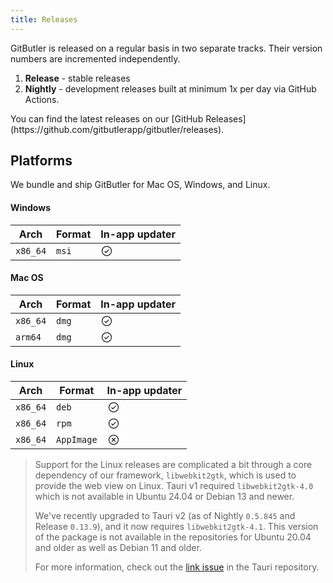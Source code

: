 ```yaml
---
title: Releases
---
```



GitButler is released on a regular basis in two separate tracks. Their version numbers are incremented independently.

1. **Release** - stable releases
2. **Nightly** - development releases built at minimum 1x per day via GitHub Actions.


<Callout type="info">
You can find the latest releases on our [GitHub Releases](https://github.com/gitbutlerapp/gitbutler/releases).
</Callout>

## Platforms

We bundle and ship GitButler for Mac OS, Windows, and Linux.

#### Windows

| Arch | Format | In-app updater |
| --- | --- | --- |
| `x86_64` | `msi` | <svg width="20" xmlns="http://www.w3.org/2000/svg" viewBox="0 0 256 256"><rect width="256" height="256" fill="none"/><polyline points="88 136 112 160 168 104" fill="none" stroke="currentColor" stroke-linecap="round" stroke-linejoin="round" stroke-width="16"/><circle cx="128" cy="128" r="96" fill="none" stroke="currentColor" stroke-linecap="round" stroke-linejoin="round" stroke-width="16"/></svg> |

#### Mac OS

| Arch | Format | In-app updater |
| --- | --- | --- |
| `x86_64` | `dmg` | <svg width="20" xmlns="http://www.w3.org/2000/svg" viewBox="0 0 256 256"><rect width="256" height="256" fill="none"/><polyline points="88 136 112 160 168 104" fill="none" stroke="currentColor" stroke-linecap="round" stroke-linejoin="round" stroke-width="16"/><circle cx="128" cy="128" r="96" fill="none" stroke="currentColor" stroke-linecap="round" stroke-linejoin="round" stroke-width="16"/></svg> |
| `arm64` | `dmg` | <svg width="20" xmlns="http://www.w3.org/2000/svg" viewBox="0 0 256 256"><rect width="256" height="256" fill="none"/><polyline points="88 136 112 160 168 104" fill="none" stroke="currentColor" stroke-linecap="round" stroke-linejoin="round" stroke-width="16"/><circle cx="128" cy="128" r="96" fill="none" stroke="currentColor" stroke-linecap="round" stroke-linejoin="round" stroke-width="16"/></svg> |

#### Linux

| Arch | Format | In-app updater |
| --- | --- | --- |
| `x86_64` | `deb` | <svg width="20" xmlns="http://www.w3.org/2000/svg" viewBox="0 0 256 256"><rect width="256" height="256" fill="none"/><polyline points="88 136 112 160 168 104" fill="none" stroke="currentColor" stroke-linecap="round" stroke-linejoin="round" stroke-width="16"/><circle cx="128" cy="128" r="96" fill="none" stroke="currentColor" stroke-linecap="round" stroke-linejoin="round" stroke-width="16"/></svg> |
| `x86_64` | `rpm` | <svg width="20" xmlns="http://www.w3.org/2000/svg" viewBox="0 0 256 256"><rect width="256" height="256" fill="none"/><polyline points="88 136 112 160 168 104" fill="none" stroke="currentColor" stroke-linecap="round" stroke-linejoin="round" stroke-width="16"/><circle cx="128" cy="128" r="96" fill="none" stroke="currentColor" stroke-linecap="round" stroke-linejoin="round" stroke-width="16"/></svg> |
| `x86_64` | `AppImage` | <svg width="20" xmlns="http://www.w3.org/2000/svg" viewBox="0 0 256 256"><rect width="256" height="256" fill="none"/><line x1="160" y1="96" x2="96" y2="160" fill="none" stroke="currentColor" stroke-linecap="round" stroke-linejoin="round" stroke-width="16"/><line x1="96" y1="96" x2="160" y2="160" fill="none" stroke="currentColor" stroke-linecap="round" stroke-linejoin="round" stroke-width="16"/><circle cx="128" cy="128" r="96" fill="none" stroke="currentColor" stroke-linecap="round" stroke-linejoin="round" stroke-width="16"/></svg> |

> Support for the Linux releases are complicated a bit through a core dependency of our framework, `libwebkit2gtk`, which is used to provide the web view on Linux. Tauri v1 required `libwebkit2gtk-4.0` which is not available in Ubuntu 24.04 or Debian 13 and newer.
>
> We've recently upgraded to Tauri v2 (as of Nightly `0.5.845` and Release `0.13.9`), and it now requires `libwebkit2gtk-4.1`. This version of the package is not available in the repositories for Ubuntu 20.04 and older as well as Debian 11 and older.
>
> For more information, check out the  [link issue](https://github.com/tauri-apps/tauri/issues/9662) in the Tauri repository.

